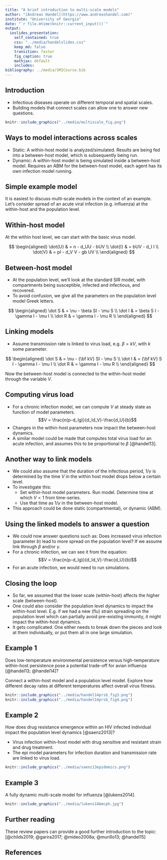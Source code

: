 ```yaml
---
title: "A brief introduction to multi-scale models"
author: "[Andreas Handel](https://www.andreashandel.com)"
institute: "University of Georgia"
date: "`r file.mtime(knitr::current_input())`"
output: 
  ioslides_presentation:
    self_contained: true
    css: "../media/handelslides.css"
    keep_md: false
    transition: faster
    fig_caption: true
    mathjax: default
    includes:
bibliography: ../media/SMICourse.bib
---
```




## Introduction 
* Infectious diseases operate on different temporal and spatial scales. 
* Building models that connect scales can allow one to answer new questions.


```r
knitr::include_graphics("../media/multiscale_fig.png")
```


## Ways to model interactions across scales
* Static: A within-host model is analyzed/simulated. Results are being fed into a between-host model, which is subsequently being run.
* Dynamic: A within-host model is being simulated inside a between-host model. Requires an ABM for the between-host model, each agent has its own infection model running.





## Simple example model
It is easiest to discuss multi-scale models in the context of an example. Let's consider spread of an acute viral infection (e.g. influenza) at the within-host and the population level. 

## Within-host model
At the within host level, we can start with the basic virus model.

$$
\begin{aligned}
\dot{U} & =  n - d_UU - bUV \\
\dot{I} & =  bUV - d_I I \\     
\dot{V} & =  pI - d_V V -  gb UV \\
\end{aligned}
$$

## Between-host model
* At the population level, we'll look at the standard SIR model, with compartments being susceptible, infected and infectious, and recovered. 
* To avoid confusion, we give all the parameters on the population level model Greek letters.

$$
\begin{aligned}
\dot S & = \nu - \beta SI - \mu S  \\ 
\dot I & = \beta S I - \gamma I - \mu I \\
\dot R & = \gamma I  - \mu R  \\
\end{aligned}
$$


## Linking models
* Assume transmission rate is linked to virus load, e.g. $\beta = kV$, with $k$ some parameter.

$$
\begin{aligned}
\dot S & = \nu - {\bf kV} SI - \mu S  \\ 
\dot I & = {\bf kV} S I - \gamma I - \mu I \\
\dot R & = \gamma I  - \mu R  \\
\end{aligned}
$$

Now the between-host model is connected to the within-host model through the variable $V$. 


## Computing virus load
* For a chronic infection model, we can compute $V$ at steady state as function of model parameters. $$V = \frac{n(p-d_Ig)}{d_Id_V}-\frac{d_U}{b}$$ 
* Changes in the within-host parameters now impact the between-host dynamics.
* A similar model could be made that computes total virus load for an acute infection, and assumes this to be proportional to $\beta$ [@handel13].

## Another way to link models
* We could also assume that the duration of the infectious period, $1/\gamma$ is determined by the time $V$ in the within host model drops below a certain level.
* To investigate this:
  - Set within-host model parameters. Run model. Determine time at which $V<1$ from time-series. 
  - Use that time as $1/\gamma$ in the between-host model.
* This approach could be done static (compartmental), or dynamic (ABM).

## Using the linked models to answer a question 
* We could now answer questions such as: Does increased virus infection (parameter $b$) lead to more spread on the population level? If we assume link through $\beta$ and/or $\gamma$.
* For a chronic infection, we can see it from the equation: $$V = \frac{n(p-d_Ig)}{d_Id_V}-\frac{d_U}{b}$$ 
* For an acute infection, we would need to run simulations.


## Closing the loop
* So far, we assumed that the lower scale (within-host) affects the higher scale (between-host).
* One could also consider the population level dynamics to impact the within-host level. E.g. if we had a new (flu) strain spreading on the population level which can partially avoid pre-existing immunity, it might impact the within-host dynamics.
* It gets complicated. One either needs to break down the pieces and look at them individually, or put them all in one large simulation.


## Example 1
Does low-temperature environmental persistence versus high-temperature within-host persistence pose a potential trade-off for avian influenza [@handel13; @handel14]?

Connect a within-host model and a population level model. Explore how different decay rates at different temperatures affect overall virus fitness.

```r
knitr::include_graphics("../media/handel14prsb_fig3.png")
knitr::include_graphics("../media/handel14prsb_fig4.png")
```


## Example 2
How does drug resistance emergence within an HIV infected individual impact the population level dynamics [@saenz2013]?

* Virus infection within-host model with drug sensitive and resistant strain and drug treatment.
* The epi model parameters for infection duration and transmission rate are linked to virus load.


```r
knitr::include_graphics("../media/saenz13epidemics.png")
```



## Example 3
A fully dynamic multi-scale model for influenza [@lukens2014].

```r
knitr::include_graphics("../media/lukens14bmcph.jpg")
```


## Further reading 
These review papers can provide a good further introduction to the topic:
[@childs2019; @garira2017; @mideo2008a; @murillo13; @handel15]


## References {#verysmall}

